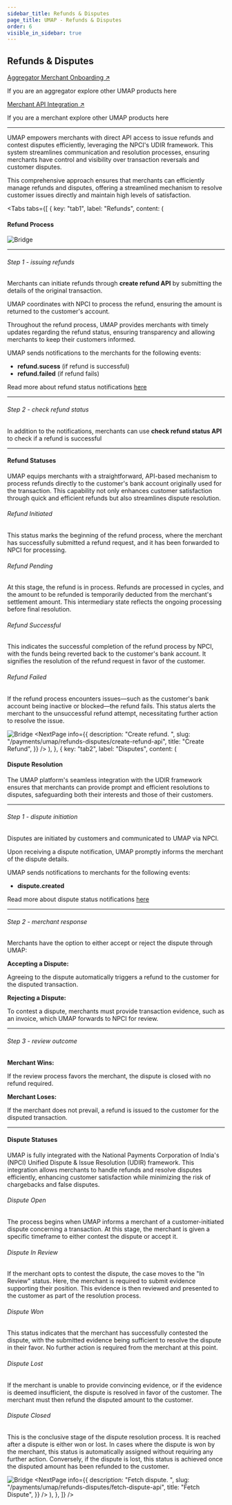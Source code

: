 ```yaml
---
sidebar_title: Refunds & Disputes
page_title: UMAP - Refunds & Disputes
order: 6
visible_in_sidebar: true
---
```


## Refunds & Disputes

<Row>
    <Portion desktopSpan="half">
        <Card padding="small" shape="rounded">
            <a href="/payments/umap/merchant-onboarding" target="_blank">
                Aggregator Merchant Onboarding ↗
            </a>
            <p>
                If you are an aggregator explore other UMAP products here
            </p>
        </Card>
    </Portion>
    <Portion desktopSpan="half">
        <Card padding="small" shape="rounded">
            <a href="/payments/umap/api-integration/merchants" target="_blank">
                Merchant API Integration ↗
            </a>
            <p>
                If you are a merchant explore other UMAP products here
            </p>
        </Card>
    </Portion>
</Row>

<hr class="primary"/>

UMAP empowers merchants with direct API access to issue refunds and contest disputes efficiently, leveraging the NPCI's UDIR framework. This system streamlines communication and resolution processes, ensuring merchants have control and visibility over transaction reversals and customer disputes.

This comprehensive approach ensures that merchants can efficiently manage refunds and disputes, offering a streamlined mechanism to resolve customer issues directly and maintain high levels of satisfaction.

<Tabs
  tabs={[
    {
      key: "tab1",
      label: "Refunds",
      content: (
        <Text>
            <h4>Refund Process</h4>
            <img
                src="https://storage.googleapis.com/strapi-assets/latest/refund-process/refund-process.png"
                alt="Bridge"
            />
            <hr class="primary"/>
            <h6>Step 1 - issuing refunds</h6>
            <p>Merchants can initiate refunds through <b>create refund API</b> by submitting the details of the original transaction.</p>
            <p>UMAP coordinates with NPCI to process the refund, ensuring the amount is returned to the customer's account.</p>
            <p>Throughout the refund process, UMAP provides merchants with timely updates regarding the refund status, ensuring transparency and allowing merchants to keep their customers informed.</p>
            <p>UMAP sends notifications to the merchants for the following events:</p>
            <ul>
                <li><b>refund.sucess</b> (if refund is successful)</li>
                <li><b>refund.failed</b> (if refund fails)</li>
            </ul>
            <p>Read more about refund status notifications <a href="/payments/umap/notifications/refunds">here</a></p>
            <hr class="tertiary"/>
            <h6>Step 2 - check refund status</h6>
            <p>In addition to the notifications, merchants can use <b>check refund status API</b> to check if a refund is successful</p>
            <hr class="primary"/>
            <h4>Refund Statuses</h4>
            <p>UMAP equips merchants with a straightforward, API-based mechanism to process refunds directly to the customer's bank account originally used for the transaction. This capability not only enhances customer satisfaction through quick and efficient refunds but also streamlines dispute resolution.</p>
            <h6>Refund Initiated</h6>
            <p>This status marks the beginning of the refund process, where the merchant has successfully submitted a refund request, and it has been forwarded to NPCI for processing.</p>
            <h6>Refund Pending</h6>
            <p>At this stage, the refund is in process. Refunds are processed in cycles, and the amount to be refunded is temporarily deducted from the merchant's settlement amount. This intermediary state reflects the ongoing processing before final resolution.</p>
            <h6>Refund Successful</h6>
            <p>This indicates the successful completion of the refund process by NPCI, with the funds being reverted back to the customer's bank account. It signifies the resolution of the refund request in favor of the customer.</p>
            <h6>Refund Failed</h6>
            <p>If the refund process encounters issues—such as the customer's bank account being inactive or blocked—the refund fails. This status alerts the merchant to the unsuccessful refund attempt, necessitating further action to resolve the issue.</p>
            <img
                src="https://storage.googleapis.com/strapi-assets/latest/refund-statuses/refund-statuses.png"
                alt="Bridge"
            />
            <NextPage
                info={{
                    description: "Create refund.  ",
                    slug: "/payments/umap/refunds-disputes/create-refund-api",
                    title: "Create Refund",
                }}
            />
        </Text>
        ),
    },
    {
      key: "tab2",
      label: "Disputes",
      content: (
        <Text>
            <h4>Dispute Resolution</h4>
            <p>The UMAP platform's seamless integration with the UDIR framework ensures that merchants can provide prompt and efficient resolutions to disputes, safeguarding both their interests and those of their customers.</p>
            <hr class="primary"/>
            <h6>Step 1 - dispute initiation</h6>
            <p>Disputes are initiated by customers and communicated to UMAP via NPCI.</p>
            <p>Upon receiving a dispute notification, UMAP promptly informs the merchant of the dispute details.</p>
            <p>UMAP sends notifications to merchants for the following events:</p>
            <ul>
                <li><b>dispute.created</b></li>
            </ul>
            <p>Read more about dispute status notifications <a href="/payments/umap/notifications/disputes">here</a></p>
            <hr class="tertiary"/>
            <h6>Step 2 - merchant response</h6>
            <p>Merchants have the option to either accept or reject the dispute through UMAP:</p>
            <b>Accepting a Dispute:</b>
            <p>Agreeing to the dispute automatically triggers a refund to the customer for the disputed transaction.</p>
            <b>Rejecting a Dispute:</b>
            <p>To contest a dispute, merchants must provide transaction evidence, such as an invoice, which UMAP forwards to NPCI for review.</p>
            <hr class="tertiary"/>
            <h6>Step 3 - review outcome</h6>
            <b>Merchant Wins:</b>
            <p>If the review process favors the merchant, the dispute is closed with no refund required.</p>
            <b>Merchant Loses:</b>
            <p>If the merchant does not prevail, a refund is issued to the customer for the disputed transaction.</p>
            <hr class="primary"/>
            <h4>Dispute Statuses</h4>
            <p>UMAP is fully integrated with the National Payments Corporation of India's (NPCI) Unified Dispute & Issue Resolution (UDIR) framework. This integration allows merchants to handle refunds and resolve disputes efficiently, enhancing customer satisfaction while minimizing the risk of chargebacks and false disputes.</p>
            <h6>Dispute Open</h6>
            <p>The process begins when UMAP informs a merchant of a customer-initiated dispute concerning a transaction. At this stage, the merchant is given a specific timeframe to either contest the dispute or accept it.</p>
            <h6>Dispute In Review</h6>
            <p>If the merchant opts to contest the dispute, the case moves to the "In Review" status. Here, the merchant is required to submit evidence supporting their position. This evidence is then reviewed and presented to the customer as part of the resolution process.</p>
            <h6>Dispute Won</h6>
            <p>This status indicates that the merchant has successfully contested the dispute, with the submitted evidence being sufficient to resolve the dispute in their favor. No further action is required from the merchant at this point.</p>
            <h6>Dispute Lost</h6>
            <p>If the merchant is unable to provide convincing evidence, or if the evidence is deemed insufficient, the dispute is resolved in favor of the customer. The merchant must then refund the disputed amount to the customer.</p>
            <h6>Dispute Closed</h6>
            <p>This is the conclusive stage of the dispute resolution process. It is reached after a dispute is either won or lost. In cases where the dispute is won by the merchant, this status is automatically assigned without requiring any further action. Conversely, if the dispute is lost, this status is achieved once the disputed amount has been refunded to the customer.</p>
            <img
                src="https://storage.googleapis.com/strapi-assets/latest/dispute-statuses/dispute-statuses.png"
                alt="Bridge"
            />
            <NextPage
                info={{
                    description: "Fetch dispute.  ",
                    slug: "/payments/umap/refunds-disputes/fetch-dispute-api",
                    title: "Fetch Dispute",
                }}
            />
        </Text>
      ),
    },
  ]}
/>
